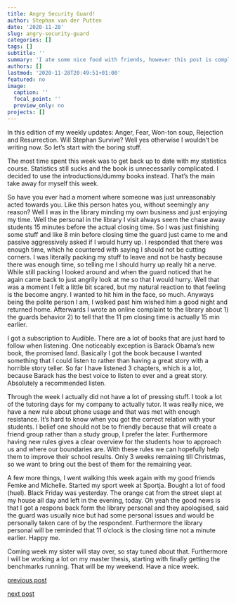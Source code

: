 ```yaml
---
title: Angry Security Guard!
author: Stephan van der Putten
date: '2020-11-28'
slug: angry-security-guard
categories: []
tags: []
subtitle: ''
summary: 'I ate some nice food with friends, however this post is completely about something else.'
authors: []
lastmod: '2020-11-28T20:49:51+01:00'
featured: no
image:
  caption: ''
  focal_point: ''
  preview_only: no
projects: []
---
```


In this edition of my weekly updates: Anger, Fear, Won-ton soup, Rejection and Resurrection. Will Stephan Survive? Well yes otherwise I wouldn't be writing now. So let's start with the boring stuff.

The most time spent this week was to get back up to date with my statistics course. Statistics still sucks and the book is unnecessarily complicated. I decided to use the introductions/dummy books instead. That's the main take away for myself this week.

So have you ever had a moment where someone was just unreasonably acted towards you. Like this person hates you, without seemingly any reason? Well I was in the library minding my own business and just enjoying my time. Well the personal in the library I visit always seem the chase away students 15 minutes before the actual closing time. So I was just finishing some stuff and like 8 min before closing time the guard just came to me and passive aggressively asked if I would hurry up. I responded that there was enough time, which he countered with saying I should not be cutting corners. I was literally packing my stuff to leave and not be hasty because there was enough time, so telling me I should hurry up really hit a nerve. While still packing I looked around and when the guard noticed that he again came back to just angrily look at me so that I would hurry. Well that was a moment I felt a little bit scared, but my natural reaction to that feeling is the become angry. I wanted to hit him in the face, so much. Anyways being the polite person I am, I walked past him wished him a good night and returned home. Afterwards I wrote an online complaint to the library about 1) the guards behavior 2) to tell that the 11 pm closing time is actually 15 min earlier. 

I got a subscription to Audible. There are a lot of books that are just hard to follow when listening. One noticeably exception is Barack Obama's new book, the promised land. Basically I got the book because I wanted something that I could listen to rather than having a great story with a horrible story teller. So far I have listened 3 chapters, which is a lot, because Barack has the best voice to listen to ever and a great story. Absolutely a recommended listen.

Through the week I actually did not have a lot of pressing stuff. I took a lot of the tutoring days for my company to actually tutor. It was really nice, we have a new rule about phone usage and that was met with enough resistance. It's hard to know when you got the correct relation with your students. I belief one should not be to friendly because that will create a friend group rather than a study group, I prefer the later. Furthermore having new rules gives a clear overview for the students how to approach us and where our boundaries are. With these rules we can hopefully help them to improve their school results. Only 3 weeks remaining till Christmas, so we want to bring out the best of them for the remaining year.

A few more things, I went walking this week again with my good friends Femke and Michelle. Started my sport week at Sportja. Bought a lot of food (huel). Black Friday was yesterday. The orange cat from the street slept at my house all day and left in the evening, today. Oh yeah the good news is that I got a respons back form the library personal and they apologised, said the guard was usually nice but had some personal issues and would be personally taken care of by the respondent. Furthermore the library personal will be reminded that 11 o'clock is the closing time not a minute earlier. Happy me.

Coming week my sister will stay over, so stay tuned about that. Furthermore I will be working a lot on my master thesis, starting with finally getting the benchmarks running. That will be my weekend. Have a nice week.

[previous post](/2020/11/21/gyoza)

[next post](/2020/12/06/sinterklaas)
